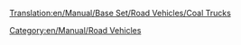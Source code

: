 [[Translation:en/Manual/Base Set/Road Vehicles/Coal Trucks]]
{{en/Manual/Base Set/Road Vehicles/RoadVehicle|name     = Balogh Coal Truck
  |img      = en/Manual/Base Set/Road Vehicles/Balogh Coal Truck.png
  |price    = £4,428 ($8,856) 
  |speed    = 30 mph (48 km/h)
  |annual   = £421 ($842)
  |designed = 1935
  |life     = 15
  |capacity  20 tonnes of coal
}}
{{en/Manual/Base Set/Road Vehicles/RoadVehicle|name     = Uhl Coal Truck
  |img      = en/Manual/Base Set/Road Vehicles/Uhl Coal Truck.png
  |price    = £5,248 ($10,496)
  |speed    = 55 mph (88 km/h)
  |annual   = £787 ($1,574)
  |designed = 1975
  |life     = 15
  |capacity = 25 tonnes of coal
}}
{{en/Manual/Base Set/Road Vehicles/RoadVehicle|name     = DW Coal Truck
  |img      = en/Manual/Base Set/Road Vehicles/DW Coal Truck.png
  |price    = £5,658 ($11,316) 
  |speed    = 70 mph (112 km/h)
  |annual   = £1,125 ($2,250)
  |designed = 2014
  |life     = 15
  |capacity = 28 tonnes of coal
}}
[[Category:en/Manual/Road Vehicles]]